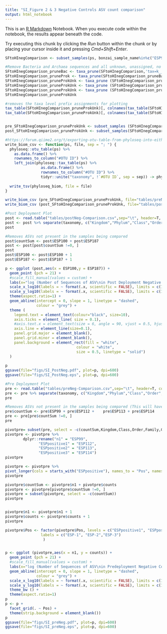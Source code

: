```yaml
---
title: "SI_Figure 2 & 3 Negative Controls ASV count comparison"
output: html_notebook
---
```


This is an [R Markdown](http://rmarkdown.rstudio.com) Notebook. When you execute code within the notebook, the results appear beneath the code. 

Try executing this chunk by clicking the *Run* button within the chunk or by placing your cursor inside it and pressing *Cmd+Shift+Enter*. 

```r
SFtoHInegComparison <- subset_samples(ps, bonzai_sample_name%in%c("ESP99","ESP100","ESP112","ESP113","ESP114","ESP187"))

#Remove Bacteria and Archaea sequences and all unknown, unassigned, no hit
SFtoHInegComparison_pruneBac <- taxa_prune(SFtoHInegComparison,'tax=k__Bacteria','Kingdom')
SFtoHInegComparison_pruneProk <- taxa_prune(SFtoHInegComparison_pruneBac,'tax=k__Archaea','Kingdom')
SFtoHInegComparison_pruneProkUnk <- taxa_prune (SFtoHInegComparison_pruneProk,'tax=k__unassigned','Kingdom')
SFtoHInegComparison_pruneProkUnk <- taxa_prune (SFtoHInegComparison_pruneProkUnk,'tax=k__unknown','Kingdom')
SFtoHInegComparison_pruneProkUnk <- taxa_prune (SFtoHInegComparison_pruneProkUnk,'tax=k__no_hit','Kingdom')
SFtoHInegComparison_pruneProkUnk 

#removes the taxa level prefix assignments for plotting 
tax_table(SFtoHInegComparison_pruneProkUnk)[, colnames(tax_table(SFtoHInegComparison_pruneProkUnk))] <- gsub(tax_table(SFtoHInegComparison_pruneProkUnk)[, colnames(tax_table(SFtoHInegComparison_pruneProkUnk))],     pattern = "tax=", replacement = "")
tax_table(SFtoHInegComparison_pruneProkUnk)[, colnames(tax_table(SFtoHInegComparison_pruneProkUnk))] <- gsub(tax_table(SFtoHInegComparison_pruneProkUnk)[, colnames(tax_table(SFtoHInegComparison_pruneProkUnk))],     pattern = "[a-z]__", replacement = "")


pre_SFtoHInegComparison_pruneProkUnk <- subset_samples (SFtoHInegComparison_pruneProkUnk, bonzai_sample_name%in%c("ESP99","ESP112","ESP113","ESP114"))
post_SFtoHInegComparison_pruneProkUnk <- subset_samples(SFtoHInegComparison_pruneProkUnk, bonzai_sample_name%in%c("ESP100","ESP187"))

#https://forum.qiime2.org/t/exporting-otu-table-from-phyloseq-into-either-biom-or-text-format/19103/6
write_biom_csv <- function(ps, file, sep = "; ") {
  phyloseq::otu_table(ps) %>%
    as.data.frame() %>%
    rownames_to_column("#OTU ID") %>%
    left_join(phyloseq::tax_table(ps) %>% 
                as.data.frame() %>%
                rownames_to_column("#OTU ID") %>% 
                tidyr::unite("taxonomy", !`#OTU ID`, sep = sep)) -> phyloseq_biom
  
  write_tsv(phyloseq_biom, file = file)
}

write_biom_csv (pre_SFtoHInegComparison_pruneProkUnk, file="tables/preNeg-Comparison.csv")
write_biom_csv (post_SFtoHInegComparison_pruneProkUnk, file="tables/postNeg-Comparison.csv")
```
```r
#Post Deployment Plot
post <- read.table("tables/postNeg-Comparison.csv",sep="\t", header=T, comment="")
post <- post %>% separate(taxonomy, c("Kingdom","Phylum","Class","Order","Family","Genus","Species"))
post

#Removes ASVs not present in the samples being compared
post$countSum <- post$ESP100 + post$ESP187
post <- post[post$countSum !=0, ]
post
post$ESP100 <- post$ESP100 + 1
post$ESP187 <- post$ESP187 + 1

p <- ggplot (post,aes(x = ESP100,y = ESP187)) + 
  geom_point (pch = 21) +
  #scale_fill_manual(values = custom) +
  labs(x="log (Number of Sequences of ASV\nin Post Deployment Negative Control + 1)",y="log (Number of Sequences of ASV\nin Last Field Sample + 1)") +
  scale_x_log10(labels = ~ format(.x, scientific = FALSE), limits = c(1, 200000)) +
  scale_y_log10(labels = ~ format(.x, scientific = FALSE), limits = c(1, 200000)) +
  theme(aspect.ratio=1) +
  geom_abline(intercept = 0, slope = 1, linetype = "dashed",
              colour = "grey") +
  theme (
    legend.text = element_text(colour="black", size=10),
    axis.ticks = element_line( size = 0.1),
    #axis.text.x = element_text(size = 6, angle = 90, vjust = 0.5, hjust=1),
    axis.line = element_line(size=0.1),
    panel.grid.major = element_blank(),
    panel.grid.minor = element_blank(),
    panel.background = element_rect(fill = "white",
                                colour = "white",
                                size = 0.5, linetype = "solid")
  )
  
p
ggsave(file="figs/SI_PostNeg.pdf", plot=p, dpi=600)
ggsave(file="figs/SI_PostNeg.eps", plot=p, dpi=600)
```

```r
#Pre Deployment Plot
pre <- read.table("tables/preNeg-Comparison.csv",sep="\t", header=T, comment="")
pre <- pre %>% separate(taxonomy, c("Kingdom","Phylum","Class","Order","Family","Genus","Species"))
pre

#Removes ASVs not present in the samples being compared (This will have to get moved if the pivot works)
pre$countSum <- pre$ESP99 +	pre$ESP112 +	pre$ESP113 + pre$ESP114
pre <- pre[pre$countSum !=0, ]
pre

pivotpre= subset(pre, select = -c(countSum,Kingdom,Class,Order,Family,Genus,Species))
pivotpre <- pivotpre %>% 
        dplyr::rename("n1" = "ESP99",
               "ESPpositive1" = "ESP112",
               "ESPpositive2" = "ESP113",
               "ESPpositive3" = "ESP114")
pivotpre

pivotpre <- pivotpre %>%  
pivot_longer(cols = starts_with("ESPpositive"), names_to = "Pos", names_prefix = "pos_", values_to = "counts")
pivotpre

pivotpre$countSum <- pivotpre$n1 + pivotpre$counts
pivotpre <- pivotpre[pivotpre$countSum !=0, ]
pivotpre = subset(pivotpre, select = -c(countSum))
pivotpre


pivotpre$n1 <- pivotpre$n1 + 1
pivotpre$counts <- pivotpre$counts + 1
pivotpre

pivotpre$Pos <- factor(pivotpre$Pos, levels = c("ESPpositive1", "ESPpositive2", "ESPpositive3"),
                labels = c("ESP-1", "ESP-2","ESP-3")
                 )


p <- ggplot (pivotpre,aes(x = n1, y = counts)) + 
  geom_point (pch = 21) +
  #scale_fill_manual(values = custom) +
  labs(x="log (Number of Sequences of ASV\nin Predeployment Negative Control + 1)",y="log (Number of Sequences\nof ASV in Positive Control + 1)") +
  geom_abline(intercept = 0, slope = 1, linetype = "dashed",
              colour = "grey") +
  scale_x_log10(labels = ~ format(.x, scientific = FALSE), limits = c(1, 100000)) +
  scale_y_log10(labels = ~ format(.x, scientific = FALSE), limits = c(1, 100000)) +
  theme_bw () +
  theme(aspect.ratio=1)
p
p <- p + 
  facet_grid(. ~ Pos) +
  theme(strip.background = element_blank()) 
p
ggsave(file="figs/SI_preNeg.pdf", plot=p, dpi=600)
ggsave(file="figs/SI_preNeg.eps", plot=p, dpi=600)
```
